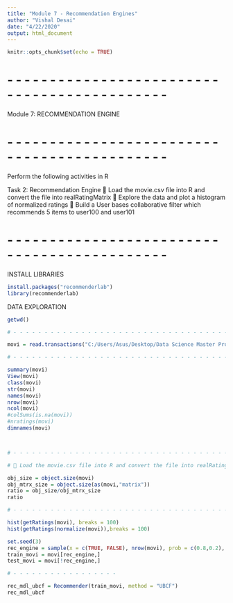 ---
title: "Module 7 - Recommendation Engines"
author: "Vishal Desai"
date: "4/22/2020"
output: html_document
---

```{r setup, include=FALSE}
knitr::opts_chunk$set(echo = TRUE)
```
# - - - - - - - - - - - - - - - - - - - - - - - - - - - - - - - - - - - - - - - - - - - -

Module 7: RECOMMENDATION ENGINE

# - - - - - - - - - - - - - - - - - - - - - - - - - - - - - - - - - - - - - - - - - - - -

Perform the following activities in R

Task 2: Recommendation Engine
   Load the movie.csv file into R and convert the file into realRatingMatrix
   Explore the data and plot a histogram of normalized ratings
   Build a User bases collaborative filter which recommends 5 items to user100 and user101

# - - - - - - - - - - - - - - - - - - - - - - - - - - - - - - - - - - - - - - - - - - - -

INSTALL LIBRARIES

```{r INSTALL LIBRARIES}

install.packages("recommenderlab")
library(recommenderlab)

```


DATA EXPLORATION

```{r IMPORT DATA & EXPLORATION}

getwd()

# - - - - - - - - - - - - - - - - - - - - - - - - - - - - - - - - - - - - - 

movi = read.transactions("C:/Users/Asus/Desktop/Data Science Master Program/Edureka_Studies/R Certification/007 RECOMMENDATION ENGINES/Class Files/movie.csv")

# - - - - - - - - - - - - - - - - - - - - - - - - - - - - - - - - - - - - - 

summary(movi)
View(movi)
class(movi)
str(movi)
names(movi)
nrow(movi)
ncol(movi)
#colSums(is.na(movi))
#nratings(movi)
dimnames(movi)



# - - - - - - - - - - - - - - - - - - - - - - - - - - - - - - - - - - - - - 

#  Load the movie.csv file into R and convert the file into realRatingMatrix

obj_size = object.size(movi)
obj_mtrx_size = object.size(as(movi,"matrix"))
ratio = obj_size/obj_mtrx_size
ratio

# - - - - - - - - - - - - - - - - - - - - - - - - - - - - - - - - - - - - - 

hist(getRatings(movi), breaks = 100)
hist(getRatings(normalize(movi)),breaks = 100)

```


```{r APPLY RECOMMENDATION ENGINE}

set.seed(3)
rec_engine = sample(x = c(TRUE, FALSE), nrow(movi), prob = c(0.8,0.2), replace=T)
train_movi = movi[rec_engine,]
test_movi = movi[!rec_engine,]

# - - - - - - - - - - - - - - - - -

rec_mdl_ubcf = Recommender(train_movi, method = "UBCF")
rec_mdl_ubcf





```

```{r }



```



```{r }



```

```{r }


```

